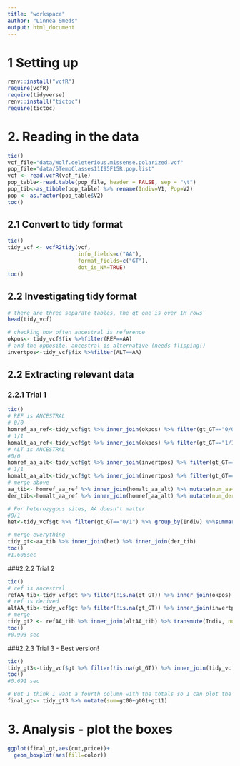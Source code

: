 ```yaml
---
title: "workspace"
author: "Linnéa Smeds"
output: html_document
---
```


# 1 Setting up
```r
renv::install("vcfR")
require(vcfR)
require(tidyverse)
renv::install("tictoc")
require(tictoc)

```

# 2. Reading in the data
```r
tic()
vcf_file="data/Wolf.deleterious.missense.polarized.vcf"
pop_file="data/5TempClasses11I95F15R.pop.list"
vcf <- read.vcfR(vcf_file)
pop_table<-read.table(pop_file, header = FALSE, sep = "\t")
pop_tib<-as_tibble(pop_table) %>% rename(Indiv=V1, Pop=V2)
pop <- as.factor(pop_table$V2)
toc()

```

## 2.1 Convert to tidy format
```r
tic()
tidy_vcf <- vcfR2tidy(vcf, 
                      info_fields=c("AA"), 
                      format_fields=c("GT"), 
                      dot_is_NA=TRUE)
toc()
```
## 2.2 Investigating tidy format
```r
# there are three separate tables, the gt one is over 1M rows
head(tidy_vcf)

# checking how often ancestral is reference
okpos<- tidy_vcf$fix %>%filter(REF==AA)
# and the opposite, ancestral is alternative (needs flipping!)
invertpos<-tidy_vcf$fix %>%filter(ALT==AA)
```

## 2.2 Extracting relevant data 
### 2.2.1 Trial 1
```r
tic()
# REF is ANCESTRAL
# 0/0 
homref_aa_ref<-tidy_vcf$gt %>% inner_join(okpos) %>% filter(gt_GT=="0/0") %>% group_by(Indiv) %>%summarize(num_homref_aa=n())
# 1/1
homalt_aa_ref<-tidy_vcf$gt %>% inner_join(okpos) %>% filter(gt_GT=="1/1") %>% group_by(Indiv) %>%summarize(num_homalt_der=n())
# ALT is ANCESTRAL
#0/0
homref_aa_alt<-tidy_vcf$gt %>% inner_join(invertpos) %>% filter(gt_GT=="0/0") %>% group_by(Indiv) %>%summarize(num_homref_der=n())
# 1/1
homalt_aa_alt<-tidy_vcf$gt %>% inner_join(invertpos) %>% filter(gt_GT=="1/1") %>% group_by(Indiv) %>%summarize(num_homalt_aa=n())
# merge above
aa_tib<- homref_aa_ref %>% inner_join(homalt_aa_alt) %>% mutate(num_aa=num_homref_aa+num_homalt_aa) %>% select(Indiv, num_aa)
der_tib<-homalt_aa_ref %>% inner_join(homref_aa_alt) %>% mutate(num_der=num_homref_der+num_homalt_der) %>% select(Indiv, num_der)

# For heterozygous sites, AA doesn't matter
#0/1
het<-tidy_vcf$gt %>% filter(gt_GT=="0/1") %>% group_by(Indiv) %>%summarize(num_het=n())

# merge everything
tidy_gt<-aa_tib %>% inner_join(het) %>% inner_join(der_tib) 
toc()
#1.606sec
```

###2.2.2 Trial 2
```r
tic()
# ref is ancestral
refAA_tib<-tidy_vcf$gt %>% filter(!is.na(gt_GT)) %>% inner_join(okpos) %>% group_by(Indiv, gt_GT) %>% summarize(count=n()) %>% ungroup() %>% mutate(gt = case_when(gt_GT=='0/0' ~ 'refAA_homanc', gt_GT=='0/1' ~'refAA_het', gt_GT=='1/1' ~'refAA_homder')) %>% select(-gt_GT) %>% pivot_wider(names_from=gt, values_from=count)
# ref is derived
altAA_tib<-tidy_vcf$gt %>% filter(!is.na(gt_GT)) %>% inner_join(invertpos) %>% group_by(Indiv, gt_GT) %>% summarize(count=n()) %>% ungroup() %>% mutate(gt = case_when(gt_GT=='0/0' ~ 'altAA_homder', gt_GT=='0/1' ~'altAA_het', gt_GT=='1/1' ~'altAA_homanc')) %>% select(-gt_GT) %>% pivot_wider(names_from=gt, values_from=count)
# merge
tidy_gt2 <- refAA_tib %>% inner_join(altAA_tib) %>% transmute(Indiv, num_aa=altAA_homanc+refAA_homanc, num_het=refAA_het+altAA_het, num_der=refAA_homder+altAA_homder) 
toc()
#0.993 sec
```
###2.2.3 Trial 3 - Best version!
```r
tic()
tidy_gt3<-tidy_vcf$gt %>% filter(!is.na(gt_GT)) %>% inner_join(tidy_vcf$fix)  %>% mutate(new_gt=case_when((ALT==AA & gt_GT=='0/0') ~'1/1', (ALT==AA & gt_GT=='1/1') ~'0/0', TRUE ~ gt_GT)) %>% group_by(Indiv, new_gt) %>% summarize(count=n()) %>% ungroup() %>% mutate_if(is.character, str_replace_all, pattern = "/", replacement = "") %>% pivot_wider(names_from=new_gt, names_prefix="gt", values_from=count)
toc()
#0.691 sec

# But I think I want a fourth column with the totals so I can plot the frequency, and I need to add the population names!
final_gt<- tidy_gt3 %>% mutate(sum=gt00+gt01+gt11)
```


# 3. Analysis - plot the boxes
```r
ggplot(final_gt,aes(cut,price))+
  geom_boxplot(aes(fill=color))
```

